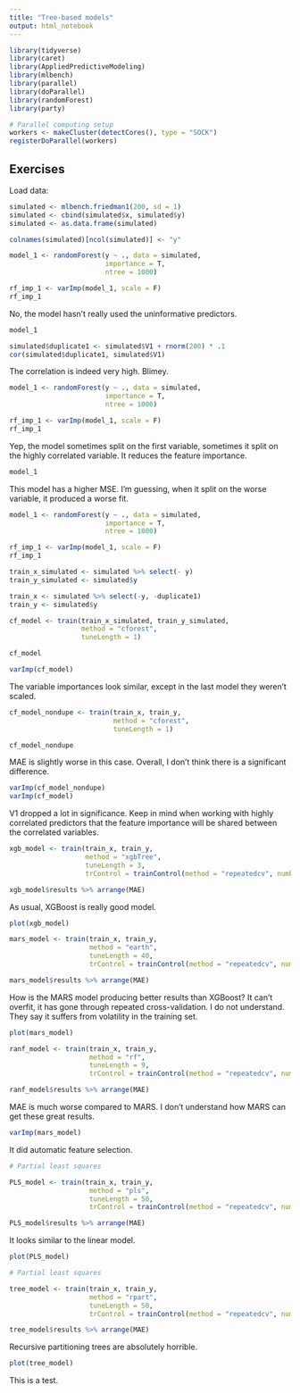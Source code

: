 ```yaml
---
title: "Tree-based models"
output: html_notebook
---
```


```r
library(tidyverse)
library(caret)
library(AppliedPredictiveModeling)
library(mlbench)
library(parallel)
library(doParallel)
library(randomForest)
library(party)
```

```r
# Parallel computing setup
workers <- makeCluster(detectCores(), type = "SOCK")
registerDoParallel(workers)
```

## Exercises

Load data:

```r
simulated <- mlbench.friedman1(200, sd = 1)
simulated <- cbind(simulated$x, simulated$y)
simulated <- as.data.frame(simulated) 

colnames(simulated)[ncol(simulated)] <- "y"
```

```r
model_1 <- randomForest(y ~ ., data = simulated,
                        importance = T,
                        ntree = 1000)

rf_imp_1 <- varImp(model_1, scale = F)
rf_imp_1
```
No, the model hasn't really used the uninformative predictors.

```r
model_1
```


```r
simulated$duplicate1 <- simulated$V1 + rnorm(200) * .1
cor(simulated$duplicate1, simulated$V1)
```
The correlation is indeed very high. Blimey.

```r
model_1 <- randomForest(y ~ ., data = simulated,
                        importance = T,
                        ntree = 1000)

rf_imp_1 <- varImp(model_1, scale = F)
rf_imp_1
```
Yep, the model sometimes split on the first variable, sometimes it split on the highly correlated variable. It reduces the feature importance.

```r
model_1
```
This model has a higher MSE. I'm guessing, when it split on the worse variable,
it produced a worse fit.

```r
model_1 <- randomForest(y ~ ., data = simulated,
                        importance = T,
                        ntree = 1000)

rf_imp_1 <- varImp(model_1, scale = F)
rf_imp_1
```

```r
train_x_simulated <- simulated %>% select(- y)
train_y_simulated <- simulated$y

train_x <- simulated %>% select(-y, -duplicate1)
train_y <- simulated$y

cf_model <- train(train_x_simulated, train_y_simulated,
                  method = "cforest",
                  tuneLength = 1)

cf_model
```

```r
varImp(cf_model)
```
The variable importances look similar, except in the last model they weren't scaled.

```r
cf_model_nondupe <- train(train_x, train_y,
                          method = "cforest",
                          tuneLength = 1)

cf_model_nondupe
```
MAE is slightly worse in this case. Overall, I don't think there is a significant difference.

```r
varImp(cf_model_nondupe)
varImp(cf_model)
```
V1 dropped a lot in significance. Keep in mind when working with highly correlated predictors
that the feature importance will be shared between the correlated variables. 


```r
xgb_model <- train(train_x, train_y,
                   method = "xgbTree",
                   tuneLength = 3,
                   trControl = trainControl(method = "repeatedcv", number = 10, repeats = 10))

xgb_model$results %>% arrange(MAE)
```
As usual, XGBoost is really good model.

```r
plot(xgb_model)
```


```r
mars_model <- train(train_x, train_y,
                    method = "earth",
                    tuneLength = 40,
                    trControl = trainControl(method = "repeatedcv", number = 10, repeats = 10))

mars_model$results %>% arrange(MAE)
```
How is the MARS model producing better results than XGBoost? It can't overfit, it has gone through repeated cross-validation. I do not understand.
They say it suffers from volatility in the training set.

```r
plot(mars_model)
```

```r
ranf_model <- train(train_x, train_y,
                    method = "rf",
                    tuneLength = 9,
                    trControl = trainControl(method = "repeatedcv", number = 10, repeats = 10))

ranf_model$results %>% arrange(MAE)
```
MAE is much worse compared to MARS. I don't understand how MARS can get these great results.

```r
varImp(mars_model)
```
It did automatic feature selection.

```r
# Partial least squares

PLS_model <- train(train_x, train_y,
                    method = "pls",
                    tuneLength = 50,
                    trControl = trainControl(method = "repeatedcv", number = 10, repeats = 10))

PLS_model$results %>% arrange(MAE)
```
It looks similar to the linear model.

```r
plot(PLS_model)
```


```r
# Partial least squares

tree_model <- train(train_x, train_y,
                    method = "rpart",
                    tuneLength = 50,
                    trControl = trainControl(method = "repeatedcv", number = 10, repeats = 10))

tree_model$results %>% arrange(MAE)
```
Recursive partitioning trees are absolutely horrible.

```r
plot(tree_model)
```

This is a test.














